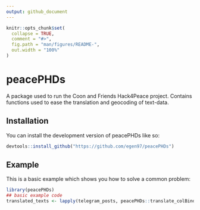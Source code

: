 ```yaml
---
output: github_document
---
```


<!-- README.md is generated from README.Rmd. Please edit that file -->

```r
knitr::opts_chunk$set(
  collapse = TRUE,
  comment = "#>",
  fig.path = "man/figures/README-",
  out.width = "100%"
)
```

# peacePHDs

<!-- badges: start -->
<!-- badges: end -->

A package used to run the Coon and Friends Hack4Peace project. Contains functions used to ease the translation and geocoding of text-data.

## Installation

You can install the development version of peacePHDs like so:

``` r
devtools::install_github("https://github.com/egen97/peacePHDs")
```

## Example

This is a basic example which shows you how to solve a common problem:

```r
library(peacePHDs)
## basic example code
translated_texts <- lapply(telegram_posts, peacePHDs::translate_colBind)

```


